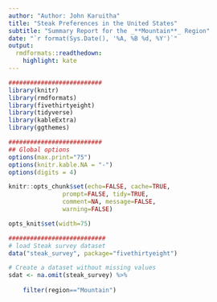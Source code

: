```yaml
---
author: "Author: John Karuitha"
title: "Steak Preferences in the United States"
subtitle: "Summary Report for the _**Mountain**_ Region"
date: "`r format(Sys.Date(), '%A, %B %d, %Y')`"
output:
  rmdformats::readthedown:
    highlight: kate
---
```



```r
##########################
library(knitr)
library(rmdformats)
library(fivethirtyeight)
library(tidyverse)
library(kableExtra)
library(ggthemes)

##########################
## Global options
options(max.print="75")
options(knitr.kable.NA = "-")
options(digits = 4)

knitr::opts_chunk$set(echo=FALSE, cache=TRUE,
               prompt=FALSE, tidy=TRUE,
               comment=NA, message=FALSE,
               warning=FALSE)

opts_knit$set(width=75)

###########################
# load Steak survey dataset
data("steak_survey", package="fivethirtyeight")

# Create a dataset without missing values
sdat <- na.omit(steak_survey) %>% 
    
    filter(region=="Mountain")
```

